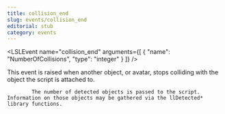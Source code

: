 ```yaml
---
title: collision_end
slug: events/collision_end
editorial: stub
category: events
---
```


<LSLEvent
	name="collision_end"
	arguments={[
	{
		"name": "NumberOfCollisions",
		"type": "integer"
	}
]}
/>

This event is raised when another object, or avatar, stops colliding with the object the script is attached to.

			The number of detected objects is passed to the script. Information on those objects may be gathered via the llDetected* library functions.
